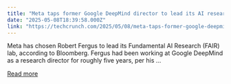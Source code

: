 ```yaml
---
title: "Meta taps former Google DeepMind director to lead its AI research lab"
date: "2025-05-08T18:39:58.000Z"
link: "https://techcrunch.com/2025/05/08/meta-taps-former-google-deepmind-director-to-lead-its-ai-research-lab/"
---
```


Meta has chosen Robert Fergus to lead its Fundamental AI Research (FAIR) lab, according to Bloomberg. Fergus had been working at Google DeepMind as a research director for roughly five years, per his ...

[Read more](https://techcrunch.com/2025/05/08/meta-taps-former-google-deepmind-director-to-lead-its-ai-research-lab/)
